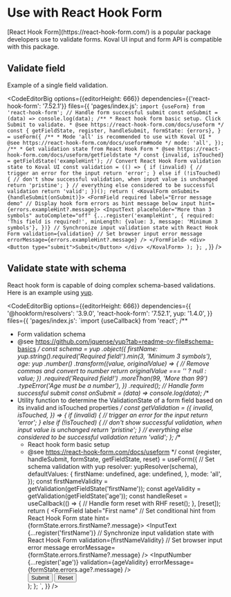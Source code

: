 
# Use with React Hook Form

<Callout type="info" emoji="💡️">
    [React Hook Form](https://react-hook-form.com/) is a popular package developers use to validate
    forms. Koval UI input and form API is compatible with this package.
</Callout>

## Validate field

Example of a single field validation.

<CodeEditorBig
    options={{editorHeight: 666}}
    dependencies={{'react-hook-form': '7.52.1'}}
    files={{
        'pages/index.js': `import {useForm} from 'react-hook-form';
// Handle form successful submit
const onSubmit = (data) => console.log(data);
    /**
     * React hook form basic setup. Click Submit to validate.
     * @see https://react-hook-form.com/docs/useform
     */
    const {
        getFieldState,
        register,
        handleSubmit,
        formState: {errors},
    } = useForm({
        /**
         * Mode 'all' is recommended to use with Koval UI
         * @see https://react-hook-form.com/docs/useform#mode
         */
        mode: 'all',
    });
    /**
     * Get validation state from React Hook Form
     * @see https://react-hook-form.com/docs/useform/getfieldstate
     */
    const {invalid, isTouched} = getFieldState('exampleHint');
    // Convert React Hook Form validation state to Koval UI
    const validation = (() => {
        if (invalid) {
            // trigger an error for the input
            return 'error';
        } else if (!isTouched) {
            // don't show successful validation, when input value is unchanged
            return 'pristine';
        }
        // everything else considered to be successful validation
        return 'valid';
    })();
    return (
        <KovalForm onSubmit={handleSubmit(onSubmit)}>
            <FormField
                required
                label="Error message demo"
                // Display hook form errors as hint message below input
                hint={errors.exampleHint?.message}>
                <InputText
                    placeholder="More than 3 symbols"
                    autoComplete="off"
                    {...register('exampleHint', {
                        required: 'This field is required!',
                        minLength: {value: 3, message: 'Minimum 3 symbols'},
                    })}
                    // Synchronize input validation state with React Hook Form
                    validation={validation}
                    // Set browser input error message
                    errorMessage={errors.exampleHint?.message}
                />
            </FormField>
            <div>
                <Button type="submit">Submit</Button>
            </div>
        </KovalForm>
    );
};
`,
    }}
/>

## Validate state with schema

React hook form is capable of doing complex schema-based validations. Here is an example using [yup](https://github.com/jquense/yup).

<CodeEditorBig
    options={{editorHeight: 666}}
    dependencies={{
        '@hookform/resolvers': '3.9.0',
        'react-hook-form': '7.52.1',
        yup: '1.4.0',
    }}
    files={{
        'pages/index.js': `import {useCallback} from 'react';
/**
 * Form validation schema
 * @see https://github.com/jquense/yup?tab=readme-ov-file#schema-basics
 */
const schema = yup
    .object({
        firstName: yup.string().required('Required field!').min(3, 'Minimum 3 symbols'),
        age: yup
            .number()
            .transform((value, originalValue) => {
                // Remove commas and convert to number
                return originalValue === '' ? null : value;
            })
            .required('Required field!')
            .moreThan(99, 'More than 99')
            .typeError('Age must be a number'),
    })
    .required();
// Handle form successful submit
const onSubmit = (data) => console.log(data);
/**
 * Utility function to determine the ValidationState of a form field based on its invalid and isTouched properties
 */
const getValidation = ({
    invalid,
    isTouched,
}) => {
    if (invalid) {
        // trigger an error for the input
        return 'error';
    } else if (!isTouched) {
        // don't show successful validation, when input value is unchanged
        return 'pristine';
    }
    // everything else considered to be successful validation
    return 'valid';
};
    /**
     * React hook form basic setup
     * @see https://react-hook-form.com/docs/useform
     */
    const {register, handleSubmit, formState, getFieldState, reset} = useForm({
        // Set schema validation with yup
        resolver: yupResolver(schema),
        defaultValues: {
            firstName: undefined,
            age: undefined,
        },
        mode: 'all',
    });
    const firstNameValidity = getValidation(getFieldState('firstName'));
    const ageValidity = getValidation(getFieldState('age'));
    const handleReset = useCallback(() => {
        // Handle form reset with RHF
        reset();
    }, [reset]);
    return (
        <KovalForm onSubmit={handleSubmit(onSubmit)}>
            <FormField
                label="First name"
                // Set conditional hint from React Hook Form state
                hint={formState.errors.firstName?.message}>
                <InputText
                    {...register('firstName')}
                    // Synchronize input validation state with React Hook Form
                    validation={firstNameValidity}
                    // Set browser input error message
                    errorMessage={formState.errors.firstName?.message}
                />
            </FormField>
            <FormField label="Age" hint={formState.errors.age?.message}>
                <InputNumber
                    {...register('age')}
                    validation={ageValidity}
                    errorMessage={formState.errors.age?.message}
                />
            </FormField>
            <div>
                <Button type="submit">Submit</Button>
                <Button type="button" variant="alternative" onClick={handleReset}>
                    Reset
                </Button>
            </div>
        </KovalForm>
    );
};
`,
    }}
/>
